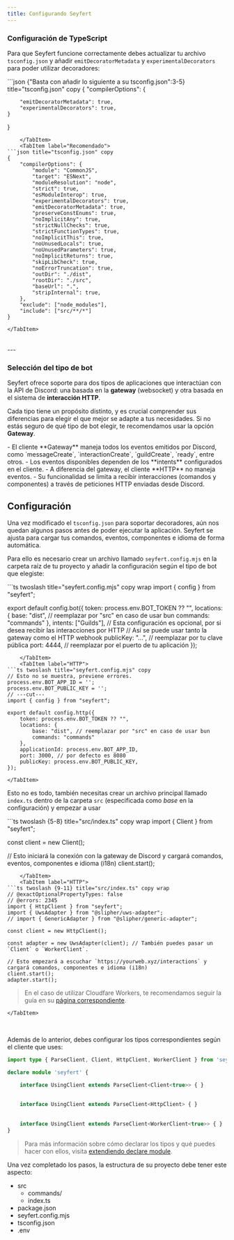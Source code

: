 ```yaml
---
title: Configurando Seyfert
---
```



### Configuración de TypeScript
 
Para que Seyfert funcione correctamente debes actualizar tu archivo `tsconfig.json` y añadir `emitDecoratorMetadata` y `experimentalDecorators` para poder utilizar decoradores:

<Tabs>
    <TabItem label ="tsconfig.json">
```json {"Basta con añadir lo siguiente a su tsconfig.json":3-5} title="tsconfig.json" copy
{
    "compilerOptions": {

        "emitDecoratorMetadata": true,
        "experimentalDecorators": true,
    }
}
``` 
    </TabItem>
    <TabItem label="Recomendado">
```json title="tsconfig.json" copy
{
    "compilerOptions": {
        "module": "CommonJS",
        "target": "ESNext",
        "moduleResolution": "node",
        "strict": true,
        "esModuleInterop": true,
        "experimentalDecorators": true,
        "emitDecoratorMetadata": true,
        "preserveConstEnums": true,
        "noImplicitAny": true,
        "strictNullChecks": true,
        "strictFunctionTypes": true,
        "noImplicitThis": true,
        "noUnusedLocals": true,
        "noUnusedParameters": true,
        "noImplicitReturns": true,
        "skipLibCheck": true,
        "noErrorTruncation": true,
        "outDir": "./dist",
        "rootDir": "./src",
        "baseUrl": ".",
        "stripInternal": true,
    },
    "exclude": ["node_modules"],
    "include": ["src/**/*"]
}
```
    </TabItem>
</Tabs>

<br/>
---

### Selección del tipo de bot

Seyfert ofrece soporte para dos tipos de aplicaciones que interactúan con la API de Discord: una basada en la **gateway** (websocket) y otra basada en el sistema de **interacción HTTP**.

Cada tipo tiene un propósito distinto, y es crucial comprender sus diferencias para elegir el que mejor se adapte a tus necesidades. Si no estás seguro de qué tipo de bot elegir, te recomendamos usar la opción **Gateway**.

<Tabs>
    <TabItem label="Gateway">
        - El cliente **Gateway** maneja todos los eventos emitidos por Discord, como `messageCreate`, `interactionCreate`, `guildCreate`, `ready`, entre otros.  
        - Los eventos disponibles dependen de los **intents** configurados en el cliente.
    </TabItem>
    <TabItem label="HTTP">
        - A diferencia del gateway, el cliente **HTTP** no maneja eventos.  
        - Su funcionalidad se limita a recibir interacciones (comandos y componentes) a través de peticiones HTTP enviadas desde Discord.
    </TabItem>
</Tabs>

<br />

## Configuración

Una vez modificado el `tsconfig.json` para soportar decoradores, aún nos quedan algunos pasos antes de poder ejecutar la aplicación. Seyfert se ajusta para cargar tus comandos, eventos, componentes e idioma de forma automática.

Para ello es necesario crear un archivo llamado `seyfert.config.mjs` en la carpeta raíz de tu proyecto y añadir la configuración según el tipo de bot que elegiste:

<Tabs>
    <TabItem label="Gateway">
```ts twoslash title="seyfert.config.mjs" copy wrap 
import { config } from "seyfert";

export default config.bot({
    token: process.env.BOT_TOKEN ?? "",
    locations: {
        base: "dist", // reemplazar por "src" en caso de usar bun
        commands: "commands"
    },
    intents: ["Guilds"],
    // Esta configuración es opcional, por si desea recibir las interacciones por HTTP
    // Así se puede usar tanto la gateway como el HTTP webhook
    publicKey: "...", // reemplazar por tu clave pública
    port: 4444, // reemplazar por el puerto de tu aplicación 
});
```
    </TabItem>
    <TabItem label="HTTP">
```ts twoslash title="seyfert.config.mjs" copy
// Esto no se muestra, previene errores.
process.env.BOT_APP_ID = '';
process.env.BOT_PUBLIC_KEY = '';
// ---cut---
import { config } from "seyfert";

export default config.http({
    token: process.env.BOT_TOKEN ?? "",
    locations: {
        base: "dist", // reemplazar por "src" en caso de usar bun
        commands: "commands"
    },
    applicationId: process.env.BOT_APP_ID,
    port: 3000, // por defecto es 8080
    publicKey: process.env.BOT_PUBLIC_KEY,
});
```
    </TabItem>
</Tabs>


Esto no es todo, también necesitas crear un archivo principal llamado `index.ts` dentro de la carpeta `src` (especificada como *base* en la configuración) y empezar a usar 

<Tabs>
    <TabItem label="Gateway">
```ts twoslash {5-8} title="src/index.ts" copy wrap
import { Client } from "seyfert";

const client = new Client();

// Esto iniciará la conexión con la gateway de Discord y cargará comandos, eventos, componentes e idioma (i18n)
client.start();
```
    </TabItem>
    <TabItem label="HTTP">
```ts twoslash {9-11} title="src/index.ts" copy wrap
// @exactOptionalPropertyTypes: false
// @errors: 2345
import { HttpClient } from "seyfert";
import { UwsAdapter } from "@slipher/uws-adapter";
// import { GenericAdapter } from "@slipher/generic-adapter";

const client = new HttpClient();

const adapter = new UwsAdapter(client); // También puedes pasar un `Client` o `WorkerClient`.

// Esto empezará a escuchar `https://yourweb.xyz/interactions` y cargará comandos, componentes e idioma (i18n)
client.start();
adapter.start();
```

> En el caso de utilizar Cloudfare Workers, te recomendamos seguir la guía en su [página correspondiente](../recipes/cloudflare-workers).

    </TabItem>
</Tabs>

<br />

Además de lo anterior, debes configurar los tipos correspondientes según el cliente que uses:

```ts twoslash {"Gateway":4-5} {"HTTP":7-8} {"Worker":10-11} copy
import type { ParseClient, Client, HttpClient, WorkerClient } from 'seyfert';

declare module 'seyfert' {

    interface UsingClient extends ParseClient<Client<true>> { }
  
  
    interface UsingClient extends ParseClient<HttpClient> { }
  
  
    interface UsingClient extends ParseClient<WorkerClient<true>> { }
}
```

> Para más información sobre cómo declarar los tipos y qué puedes hacer con ellos, visita [extendiendo declare module](./declare-module).


Una vez completado los pasos, la estructura de su proyecto debe tener este aspecto:

<FileTree>

- src
  - commands/
  - index.ts
- package.json
- seyfert.config.mjs
- tsconfig.json
- .env

</FileTree>
